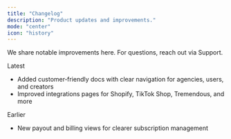 ```yaml
---
title: "Changelog"
description: "Product updates and improvements."
mode: "center"
icon: "history"
---
```


We share notable improvements here. For questions, reach out via Support.

Latest
- Added customer‑friendly docs with clear navigation for agencies, users, and creators
- Improved integrations pages for Shopify, TikTok Shop, Tremendous, and more

Earlier
- New payout and billing views for clearer subscription management

